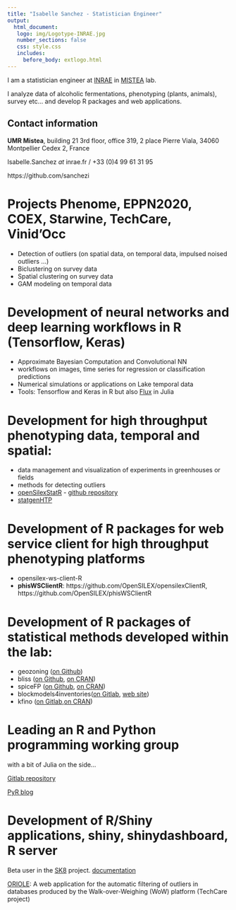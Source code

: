 ```yaml
---
title: "Isabelle Sanchez - Statistician Engineer"
output: 
  html_document:
   logo: img/Logotype-INRAE.jpg
   number_sections: false
   css: style.css
   includes:
     before_body: extlogo.html
---
```



I am a statistician engineer at [INRAE](https://www.inrae.fr/) in [MISTEA](https://www6.montpellier.inrae.fr/mistea/) lab. 

I analyze data of alcoholic fermentations, phenotyping (plants, animals), survey etc... and develop R packages and web applications.

## Contact information

**UMR Mistea**, building 21 3rd floor, office 319, 2 place Pierre Viala, 34060 Montpellier Cedex 2, France

Isabelle.Sanchez _at_ inrae.fr / +33 (0)4 99 61 31 95
    
https://github.com/sanchezi

# Projects Phenome, EPPN2020, COEX, Starwine, TechCare, Vinid'Occ

* Detection of outliers (on spatial data, on temporal data, impulsed noised outliers ...)
* Biclustering on survey data
* Spatial clustering on survey data
* GAM modeling on temporal data

# Development of neural networks and deep learning workflows in R (Tensorflow, Keras)

* Approximate Bayesian Computation and Convolutional NN
* workflows on images, time series for regression or classification predictions
* Numerical simulations or applications on Lake temporal data
* Tools: Tensorflow and Keras in R but also [Flux](https://fluxml.ai/Flux.jl/stable/) in Julia

# Development for high throughput phenotyping data, temporal and spatial:

* data management and visualization of experiments in greenhouses or fields
* methods for detecting outliers
* [openSilexStatR](https://sanchezi.github.io/openSilexStatR/) - [github repository](https://github.com/sanchezi/openSilexStatR)
* [statgenHTP](https://CRAN.R-project.org/package=statgenHTP)

# Development of R packages for web service client for high throughput phenotyping platforms

* opensilex-ws-client-R
* **phisWSClientR**: https://github.com/OpenSILEX/opensilexClientR, https://github.com/OpenSILEX/phisWSClientR

# Development of R packages of statistical methods developed within the lab:

* geozoning ([on Github](https://github.com/hazaeljones/geozoning))
* bliss ([on Github](https://github.com/pmgrollemund/bliss), [on CRAN](https://CRAN.R-project.org/package=bliss))
* spiceFP ([on Github](https://github.com/giraultg/SpiceFP), [on CRAN](https://CRAN.R-project.org/package=SpiceFP))
* blockmodels4inventories([on Gitlab](https://forgemia.inra.fr/nicolas.verzelen/blockmodels4inventories), [web site](nicolas.verzelen.pages.mia.inra.fr/blockmodels4inventories/))
* kfino ([on Gitlab](https://forgemia.inra.fr/isabelle.sanchez/kfino),[on CRAN](https://cran.r-project.org/package=kfino))

# Leading an R and Python programming working group

with a bit of Julia on the side...

[Gitlab repository](https://forgemia.inra.fr/gdtpyr/GdT-PyR)

[PyR blog](https://gdtpyr.pages.mia.inra.fr/blog/)

# Development of R/Shiny applications, shiny, shinydashboard, R server

Beta user in the [SK8](https://sk8.inrae.fr/) project. [documentation](https://docs.sk8.inrae.fr/)

[ORIOLE](https://oriole.sk8.inrae.fr/): A web application for the automatic filtering of outliers in databases produced by the Walk-over-Weighing (WoW) platform (TechCare project)
